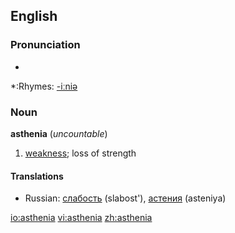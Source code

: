 ==English==

===Pronunciation===
*{{audio|en-us-asthenia.ogg|Audio (US)}}

*:Rhymes: [[Rhymes:English:-iːniə|-iːniə]]

===Noun===
'''asthenia''' (''uncountable'')

# [[weakness]]; loss of strength

====Translations====
*Russian: [[слабость]] (slabost'), [[астения]] (asteniya)

[[io:asthenia]]
[[vi:asthenia]]
[[zh:asthenia]]